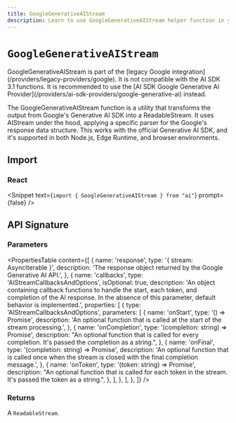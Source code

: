 ```yaml
---
title: GoogleGenerativeAIStream
description: Learn to use GoogleGenerativeAIStream helper function in your application.
---
```


# `GoogleGenerativeAIStream`

<Note type="warning">
  GoogleGenerativeAIStream is part of the [legacy Google
  integration](/providers/legacy-providers/google). It is not compatible with
  the AI SDK 3.1 functions. It is recommended to use the [AI SDK Google
  Generative AI Provider](/providers/ai-sdk-providers/google-generative-ai)
  instead.
</Note>

The GoogleGenerativeAIStream function is a utility that transforms the output from Google's Generative AI SDK into a ReadableStream. It uses AIStream under the hood, applying a specific parser for the Google's response data structure. This works with the official Generative AI SDK, and it's supported in both Node.js, Edge Runtime, and browser environments.

## Import

### React

<Snippet
  text={`import { GoogleGenerativeAIStream } from "ai"`}
  prompt={false}
/>

## API Signature

### Parameters

<PropertiesTable
  content={[
    {
      name: 'response',
      type: '{ stream: AsyncIterable<GenerateContentResponse> }',
      description:
        'The response object returned by the Google Generative AI API.',
    },
    {
      name: 'callbacks',
      type: 'AIStreamCallbacksAndOptions',
      isOptional: true,
      description:
        'An object containing callback functions to handle the start, each token, and completion of the AI response. In the absence of this parameter, default behavior is implemented.',
      properties: [
        {
          type: 'AIStreamCallbacksAndOptions',
          parameters: [
            {
              name: 'onStart',
              type: '() => Promise<void>',
              description:
                'An optional function that is called at the start of the stream processing.',
            },
            {
              name: 'onCompletion',
              type: '(completion: string) => Promise<void>',
              description:
                "An optional function that is called for every completion. It's passed the completion as a string.",
            },
            {
              name: 'onFinal',
              type: '(completion: string) => Promise<void>',
              description:
                'An optional function that is called once when the stream is closed with the final completion message.',
            },
            {
              name: 'onToken',
              type: '(token: string) => Promise<void>',
              description:
                "An optional function that is called for each token in the stream. It's passed the token as a string.",
            },
          ],
        },
      ],
    },
  ]}
/>

### Returns

A `ReadableStream`.
